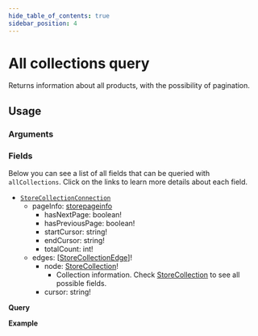 ```yaml
---
hide_table_of_contents: true
sidebar_position: 4
---
```



# All collections query

Returns information about all products, with the possibility of pagination.

<div className="grid grid-cols-2 gap-20 pt-5">

<div>

## Usage

### Arguments

<PropsComponent
      name="first"
      type="Int"
      description="	Number of items that should return from the complete result list."
      required="true"
    />

<PropsComponent
      name="after"
      type="String"
      description="Collection pagination argument, indicating the cursor corresponding to the item after which the results should be fetched."
    />

### Fields

Below you can see a list of all fields that can be queried with `allCollections`. Click on the links to learn more details about each field.

<ul>
  <li><a href="/reference/api/objects#StoreCollectionConnection"><code>StoreCollectionConnection</code></a>
    <ul>
    <li>pageInfo: <a href="/reference/api/objects/#StorePageInfo">storepageinfo</a>
      <ul>
      <li>hasNextPage: boolean!</li>
      <li>hasPreviousPage: boolean!</li>
      <li>startCursor: string!</li>
      <li>endCursor: string!</li>
      <li>totalCount: int!</li>
      </ul>
    </li>
    <li>edges: [<a href="/reference/api/objects#StoreCollectionEdge">StoreCollectionEdge</a>]!
      <ul>
      <li>node: <a href="/reference/api/objects#StoreCollection">StoreCollection</a>!
        <ul>
        <li>Collection information. Check <a href="/reference/api/objects#StoreCollection">StoreCollection</a> to see all possible fields.</li>
        </ul>
      </li>
      <li>cursor: string!</li>
      </ul>
    </li>
    </ul>
  </li>
</ul>

</div>
<div>

**Query**



**Example**




</div>
</div>
